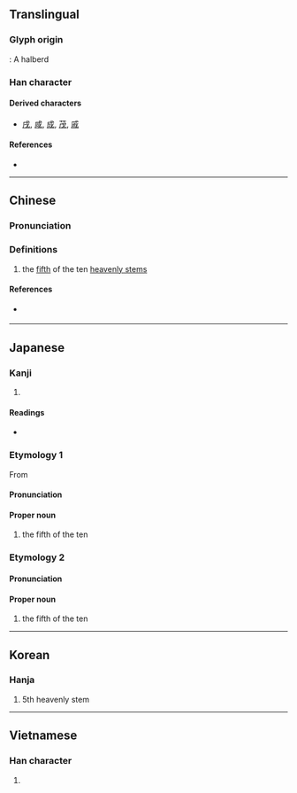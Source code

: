 {{character info/new}}
{{also|戍|戌}}
==Translingual==

===Glyph origin===
{{Han etyl}}
{{liushu|p}} : A halberd

===Han character===
{{Han char|rn=62|rad=戈|as=01|sn=5|four=53200|canj=IH|ids=⿰丿戈}}

====Derived characters====
* [[戌]], [[咸]], [[成]], [[茂]], [[戚]] <!-- Note: 戍 is not derived from 戊, see historical forms of 戍 -->

====References====
* {{Han ref|kx=0411.030|dkj=11532|dj=0752.070|hdz=21397.040|uh=620A|ud=25098|bh=A5B3|bd=42419}}

----

==Chinese==
{{zh-forms}}

===Pronunciation===
{{zh-pron
|m=wù
|c=mou6
|h=
|mn=bō͘
|w=
|mc=y
|oc=y
|ma=|ma2=
|cat=n
}}

===Definitions===
{{zh-hanzi}}

# the [[fifth]] of the ten [[heavenly stem]]s

====References====
* {{qualifier|Min Nan}} {{thcwd|1657}}

----

==Japanese==

===Kanji===
{{ja-kanji|grade=|rs=戈01}}

# {{defn|lang=ja|sort=戈01}}

====Readings====
* {{ja-readings|goon=[[む]] (mu)|kanyoon=[[ぼ]] (bo)|kanon=[[ぼう]] (bō)|kun=[[つちのえ]] (tsuchinoe)}}

===Etymology 1===
{{ja-kanjitab|ぼ|yomi=kan}}
{{wp|lang=ja}}
From {{der|ja|ltc|戊|tr=muw<sup>H</sup>|sort=ほ'}}

====Pronunciation====
{{ja-pron|acc=1|y=ky|ぼ}}

====Proper noun====
{{ja-pos|proper|ぼ}}

# the fifth of the ten {{w|Celestial stem|Heavenly Stems}}

{{topics|ja|Heavenly Stems|sort=ほ'}}

===Etymology 2===
{{ja-kanjitab|つちのえ|yomi=k}}
{{com|ja|土|の|兄|tr1=Tsuchi|t1={{w|Earth (Wu Xing)|Earth}}|pos1=one of the {{w|Wu Xing|Five Elements}}|tr2=no|pos2=attributive marker|tr3=e|t3=[[elder brother]]|sort=つちのえ}}

====Pronunciation====
{{ja-pron|acc=3|y=k|つちのえ|dev=1}}

====Proper noun====
{{ja-pos|proper|つちのえ}}

# the fifth of the ten {{w|Celestial stem|Heavenly Stems}}

{{cln|ja|words with multiple readings}}

----

==Korean==

===Hanja===
{{ko-hanja|hangeul=무|eumhun=|rv=mu|mr=mu|y=mu}}

# 5th heavenly stem

----

==Vietnamese==

===Han character===
{{vi-hantu|[[mậu]], [[mồ]]|rs=戈01}}

# {{defn|lang=vi|sort=戈01}}